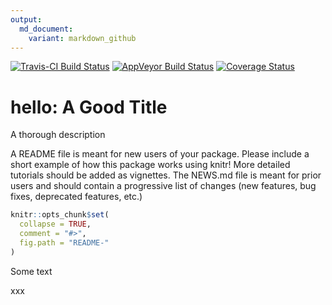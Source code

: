 ```yaml
---
output:
  md_document:
    variant: markdown_github
---
```


[![Travis-CI Build Status](https://travis-ci.org/c5sire/hello.png?branch=master)](https://travis-ci.org/c5sire/hello)
[![AppVeyor Build Status](https://ci.appveyor.com/api/projects/status/github/c5sire/hello?branch=master)](https://ci.appveyor.com/project/c5sire/hello)
[![Coverage Status](https://img.shields.io/coveralls/c5sire/hello.svg)](https://coveralls.io/r/c5sire/hello?branch=master)

<!-- README.md is generated from README.Rmd. Please edit that file -->

# hello: A Good Title

A thorough description

A README file is meant for new users of your package. Please include a short example of how this package works using knitr! More detailed tutorials should be added as 
vignettes. The NEWS.md file is meant for prior users and should contain a progressive
list of changes (new features, bug fixes, deprecated features, etc.)

```r
knitr::opts_chunk$set(
  collapse = TRUE,
  comment = "#>",
  fig.path = "README-"
)
```
Some text

xxx
